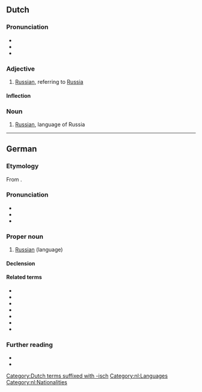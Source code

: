 {{also|russisch}}
==Dutch==

===Pronunciation===
* {{audio|nl|Nl-Russisch.ogg|audio}}
* {{IPA|nl|/ˈrʏ.sis/}}
* {{hyphenation|nl|Rus|sisch}}

===Adjective===
{{nl-adj}}

# [[Russian]], referring to [[Russia]]

====Inflection====
{{nl-decl-adj}}

===Noun===
{{nl-noun|n|-|-}}

# [[Russian]], language of Russia

[[Category:Dutch terms suffixed with -isch]]
[[Category:nl:Languages]]
[[Category:nl:Nationalities]]

----

==German==
{{wikipedia|Russische Sprache|lang=de}}

===Etymology===
From {{m|de|russisch}}.

===Pronunciation===
* {{IPA|de|/ˈʁʊsɪʃ/}}
* {{audio|de|De-Russisch.ogg|audio}}
* {{audio|de|De-Russisch2.ogg|audio}}

===Proper noun===
{{de-proper noun|langname}}

# [[Russian]] (language)
#: {{syn|de|[[russisch]]e [[Sprache]]}}

====Declension====
{{de-ndecl|langname}}

====Related terms====
* {{l|de|Russe}}
* {{l|de|russisch}}
* {{l|de|Russist}}
* {{l|de|Russistik}}
* {{l|de|russistisch}}
* {{l|de|Russland}}
* {{l|de|Weißrussisch}}

===Further reading===
* {{R:Duden}}
* {{R:DWDS}}

{{C|de|Languages|Russia}}